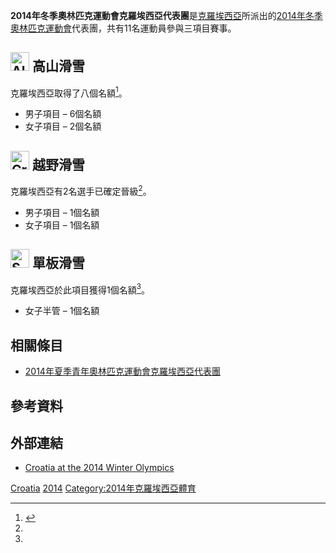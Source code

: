 {{Infobox Country Olympics
|NOC=CRO
|games=2014年冬季
|competitors='''11'''
|sports=3
|flagbearer={{link-en|Ivica Kostelić|Ivica Kostelić}}
|gold=
|silver=
|bronze=
|total=
|rank=
}}
'''2014年冬季奧林匹克運動會克羅埃西亞代表團'''是[[克羅埃西亞|克羅埃西亞]]所派出的[[2014年冬季奧林匹克運動會|2014年冬季奧林匹克運動會]]代表團，共有11名運動員參與三項目賽事。

== [[Image:Alpine_skiing_pictogram.svg|30px]] 高山滑雪 ==
{{main|2014年冬季奧林匹克運動會高山滑雪比賽}}
克羅埃西亞取得了八個名額<ref name=fisquota>{{Cite news|title=2014 Winter Olympics Alpine Skiing NOC quota|url=http://www.fis-ski.com/data/document/quota-list-30.07.2013.pdf|type=PDF|accessdate=2013-08-11}}{{dead link|date=2017年11月 |bot=InternetArchiveBot |fix-attempted=yes }}</ref>。

* 男子項目 – 6個名額
* 女子項目 – 2個名額

== [[Image:Cross_country_skiing_pictogram.svg|30px]] 越野滑雪 ==
{{main|2014年冬季奧林匹克運動會越野滑雪比賽}}
克羅埃西亞有2名選手已確定晉級<ref name=fisquota/>。

* 男子項目 – 1個名額
* 女子項目 – 1個名額

== [[Image:Snowboarding_pictogram.svg|30px]] 單板滑雪 ==
{{main|2014年冬季奧林匹克運動會單板滑雪比賽}}
克羅埃西亞於此項目獲得1個名額<ref name=fisquota/>。

* 女子半管 – 1個名額

== 相關條目 ==
* [[2014年夏季青年奧林匹克運動會克羅埃西亞代表團|2014年夏季青年奧林匹克運動會克羅埃西亞代表團]]

== 參考資料 ==
{{Reflist}}

== 外部連結 ==
* [http://www.sochi2014.com/en/team-croatia Croatia at the 2014 Winter Olympics]{{Wayback|url=http://www.sochi2014.com/en/team-croatia |date=20140225055736 }}

{{NOCin2014WinterOlympics}}

[[Category:2014年冬季奧林匹克運動會代表團|Croatia]]
[[Category:奧林匹克運動會克羅埃西亞代表團|2014]]
[[Category:2014年克羅埃西亞體育|Category:2014年克羅埃西亞體育]]